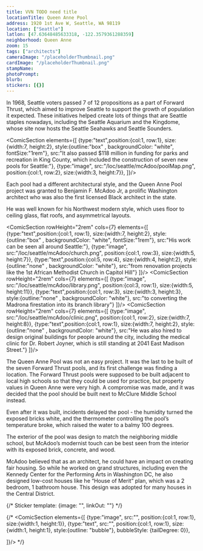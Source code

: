 ```yaml
---
title: VVN TODO need title
locationTitle: Queen Anne Pool
address: 1920 1st Ave W, Seattle, WA 98119
location: ["Seattle"] 
latlon: [47.63648485633318, -122.3579361288359]
neighborhood: Queen Anne
zoom: 15
tags: ["architects"]
cameraImage: "/placeholderThumbnail.png"
cardImage: "/placeholderThumbnail.png"
stampName:
photoPrompt:
blurb:
stickers: [{}]
---
```


In 1968, Seattle voters passed 7 of 12 propositions as a part of Forward Thrust, which aimed to improve Seattle to support the growth of population it expected. These initiatives helped create lots of things that are Seattle staples nowadays, including the Seattle Aquarium and the Kingdome, whose site now hosts the Seattle Seahawks and Seattle Sounders.

<ComicSection elements={[
    {type:"text",position:{col:1, row:1}, size:{width:7, height:2}, style:{outline:"box" , backgroundColor: "white", fontSize:"1rem"}, src:"It also passed $118 million in funding for parks and recreation in King County, which included the construction of seven new pools for Seattle:"},
    {type:"image", src:"/loc/seattle/mcAdoo/poolMap.png", position:{col:1, row:2}, size:{width:3, height:7}},
]}/> 

Each pool had a different architectural style, and the Queen Anne Pool project was granted to Benjamin F. McAdoo Jr, a prolific Washington architect who was also the first licensed Black architect in the state.

He was well known for his Northwest modern style, which uses floor to ceiling glass, flat roofs, and asymmetrical layouts.


<ComicSection rowHeight="2rem" cols={7} elements={[
    {type:"text",position:{col:1, row:1}, size:{width:7, height:2}, style:{outline:"box" , backgroundColor: "white", fontSize:"1rem"}, src:"His work can be seen all around Seattle:"},
    {type:"image", src:"/loc/seattle/mcAdoo/church.png", position:{col:1, row:3}, size:{width:5, height:7}},
    {type:"text",position:{col:5, row:4}, size:{width:4, height:2}, style:{outline:"none" , backgroundColor: "white"}, src:"from renovation projects like the 1st African Methodist Church in Capitol Hill"}
]}/> 
<ComicSection rowHeight="2rem" cols={7} elements={[
    {type:"image", src:"/loc/seattle/mcAdoo/library.png", position:{col:3, row:1}, size:{width:5, height:11}},
    {type:"text",position:{col:1, row:3}, size:{width:3, height:3}, style:{outline:"none" , backgroundColor: "white"}, src:"to converting the Madrona firestation into its branch library"}
]}/> 
<ComicSection rowHeight="2rem" cols={7} elements={[
    {type:"image", src:"/loc/seattle/mcAdoo/clinic.png", position:{col:1, row:2}, size:{width:7, height:8}},
    {type:"text",position:{col:1, row:1}, size:{width:7, height:2}, style:{outline:"none" , backgroundColor: "white"}, src:"He was also hired to design original buildings for people around the city, including the medical clinic for Dr. Robert Joyner, which is still standing at 2041 East Madison Street."}
]}/> 

<LOCItem image="/loc/seattle/mcAdoo/joyner.png" linkOut="https://www.loc.gov/resource/sn87093377/1950-04-12/ed-1/?sp=8&q=robert+joyner&r=-0.019,0.065,1.122,0.769,0" caption="Snippet from the Northwest Enterprise, highlighting all the features of the new clinic, including a direct phone line to the pharmacy and an x-ray machine." alt=""/>

The Queen Anne Pool was not an easy project. It was the last to be built of the seven Forward Thrust pools, and its first challenge was finding a location. The Forward Thrust pools were supposed to be built adjacent to local high schools so that they could be used for practice, but property values in Queen Anne were very high. A compromise was made, and it was decided that the pool should be built next to McClure Middle School instead.

Even after it was built, incidents delayed the pool - the humidity turned the exposed bricks white, and the thermometer controlling the pool’s temperature broke, which raised the water to a balmy 100 degrees.

The exterior of the pool was design to match the neighboring middle school, but McAdoo’s modernist touch can be best seen from the interior with its exposed brick, concrete, and wood. 

<LOCItem image="/loc/seattle/mcAdoo/article.png" linkOut="https://www.loc.gov/resource/sn92051342/1947-03-08/ed-1/?sp=11&q=benjamin+mcadoo&r=-0.171,-0.054,1.084,0.743,0" caption="" alt=""/>

<LOCItem image="/loc/seattle/mcAdoo/tips.png" linkOut="https://www.loc.gov/resource/sn92051342/1947-03-08/ed-1/?sp=11&q=benjamin+mcadoo&r=-0.171,-0.054,1.084,0.743,0" caption="Article from the Hartford Chronicle, an African-American newspaper based in Connecticut, about what it takes to become a architect. McAdoo was highlighted at the end for his successful career." alt=""/>


McAdoo believed that as an architect, he could have an impact on creating fair housing. So while he worked on grand structures, including even the Kennedy Center for the Performing Arts in Washington DC, he also designed low-cost houses like he “House of Merit” plan, which was a 2 bedroom, 1 bathroom house. This design was adopted for many houses in the Central District.

{/* 
Sticker template: 
{image: "", linkOut: ""}
*/}

{/* <ComicSection elements={[
    {type:"image", src:"", position:{col:1, row:1}, size:{width:1, height:1}},
    {type:"text", src:"", position:{col:1, row:1}, size:{width:1, height:1}, style:{outline: "bubble"}, bubbleStyle: {tailDegree: 0}},

]}/>  */}
